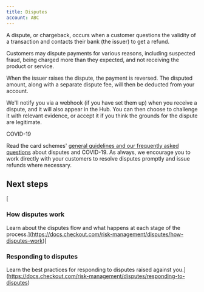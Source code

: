```yaml
---
title: Disputes
account: ABC
---
```



A dispute, or chargeback, occurs when a customer questions the validity of a transaction and contacts their bank (the issuer) to get a refund.

Customers may dispute payments for various reasons, including suspected fraud, being charged more than they expected, and not receiving the product or service.

When the issuer raises the dispute, the payment is reversed. The disputed amount, along with a separate dispute fee, will then be deducted from your account.

We'll notify you via a webhook (if you have set them up) when you receive a dispute, and it will also appear in the Hub. You can then choose to challenge it with relevant evidence, or accept it if you think the grounds for the dispute are legitimate.

COVID-19

Read the card schemes' [general guidelines and our frequently asked questions](/display/DOCS/Disputes+and+COVID-19) about disputes and COVID-19. As always, we encourage you to work directly with your customers to resolve disputes promptly and issue refunds where necessary.

Next steps
----------

[

### How disputes work

Learn about the disputes flow and what happens at each stage of the process.](https://docs.checkout.com/risk-management/disputes/how-disputes-work)[

### Responding to disputes

Learn the best practices for responding to disputes raised against you.](https://docs.checkout.com/risk-management/disputes/responding-to-disputes)





